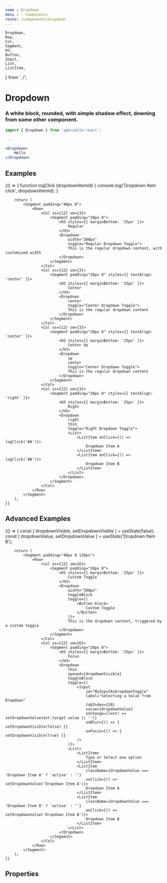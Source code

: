 ```yaml
---
name : Dropdown
menu : › Components
route: /components/dropdown
---
```


    Dropdown,
    Row,
    Col,
    Segment,
    H3,
    Button,
    Input,
    List,
    ListItem,
} from '../';

# Dropdown
### A white block, rounded, with simple shadow effect, downing from some other component.

```jsx
import { Dropdown } from 'aphrodite-react';

...

<Dropdown>
    Hello
</Dropdown>
```


## Examples

<Playground>
    {() => {
        function logClick (dropdownItemId) {
            console.log('Dropdown Item click', dropdownItemId);
        }

        return (
            <Segment padding="40px 0">
                <Row>
                    <Col xs={12} sm={3}>
                        <Segment padding="20px 0">
                            <H3 styles={{ marginBottom: '25px' }}>
                                Regular
                            </H3>
                            <Dropdown
                                width="300px"
                                toggle="Regular Dropdown Toggle">
                                This is the regular dropdown content, with customized width
                            </Dropdown>
                        </Segment>
                    </Col>
                    <Col xs={12} sm={3}>
                        <Segment padding="20px 0" styles={{ textAlign: 'center' }}>
                            <H3 styles={{ marginBottom: '25px' }}>
                                Center
                            </H3>
                            <Dropdown
                                center
                                toggle="Center Dropdown Toggle">
                                This is the regular dropdown content
                            </Dropdown>
                        </Segment>
                    </Col>
                    <Col xs={12} sm={3}>
                        <Segment padding="20px 0" styles={{ textAlign: 'center' }}>
                            <H3 styles={{ marginBottom: '25px' }}>
                                Center Up
                            </H3>
                            <Dropdown
                                up
                                center
                                toggle="Center Dropdown Toggle">
                                This is the regular dropdown content
                            </Dropdown>
                        </Segment>
                    </Col>
                    <Col xs={12} sm={3}>
                        <Segment padding="20px 0" styles={{ textAlign: 'right' }}>
                            <H3 styles={{ marginBottom: '25px' }}>
                                Right
                            </H3>
                            <Dropdown
                                right
                                thin
                                toggle="Right Dropdown Toggle">
                                <List>
                                    <ListItem onClick={() => logClick('#A')}>
                                        Dropdown Item A
                                    </ListItem>
                                    <ListItem onClick={() => logClick('#B')}>
                                        Dropdown Item B
                                    </ListItem>
                                </List>
                            </Dropdown>
                        </Segment>
                    </Col>
                </Row>
            </Segment>
        );
    }}
</Playground>


## Advanced Examples

<Playground>
    {() => {
        const [ dropdownVisible, setDropdownVisible ] = useState(false);
        const [ dropdownValue, setDropdownValue ]     = useState('Dropdown Item B');

        return (
            <Segment padding="40px 0 120px">
                <Row>
                    <Col xs={12} sm={6}>
                        <Segment padding="20px 0">
                            <H3 styles={{ marginBottom: '25px' }}>
                                Custom Toggle
                            </H3>
                            <Dropdown
                                width="300px"
                                toggleBlock
                                toggle={(
                                    <Button block>
                                        Custom Toggle
                                    </Button>
                                )}>
                                This is the dropdown content, triggered by a custom toggle
                            </Dropdown>
                        </Segment>
                    </Col>
                    <Col xs={12} sm={6}>
                        <Segment padding="20px 0">
                            <H3 styles={{ marginBottom: '25px' }}>
                                Focus
                            </H3>
                            <Dropdown
                                thin
                                opened={dropdownVisible}
                                toggleBlock
                                toggle={(
                                    <Input
                                        id="MyInputAsDropdownToggle"
                                        label="Selecting a Value from Dropdown"
                                        tabIndex={20}
                                        value={dropdownValue}
                                        onChange={(evt) => setDropdownValue(evt.target.value || '')}
                                        onBlur={() => { setDropdownVisible(false) }}
                                        onFocus={() => { setDropdownVisible(true) }}
                                    />
                                )}>
                                <List>
                                    <ListItem>
                                        Type or Select one option
                                    </ListItem>
                                    <ListItem
                                        className={dropdownValue === 'Dropdown Item A' ? 'active' : ''}
                                        onClick={() => setDropdownValue('Dropdown Item A')}>
                                        Dropdown Item A
                                    </ListItem>
                                    <ListItem
                                        className={dropdownValue === 'Dropdown Item B' ? 'active' : ''}
                                        onClick={() => setDropdownValue('Dropdown Item B')}>
                                        Dropdown Item B
                                    </ListItem>
                                </List>
                            </Dropdown>
                        </Segment>
                    </Col>
                </Row>
            </Segment>
        );
    }}
</Playground>


## Properties

<Props of={Dropdown} />
